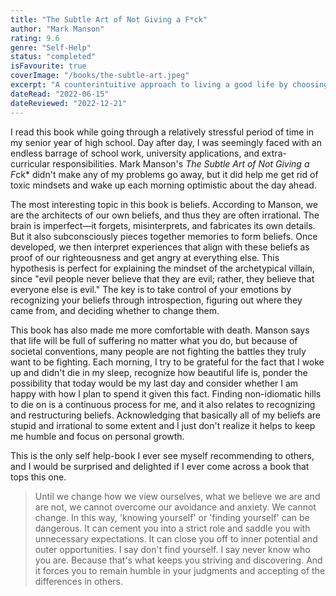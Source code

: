 ```yaml
---
title: "The Subtle Art of Not Giving a F*ck"
author: "Mark Manson"
rating: 9.6
genre: "Self-Help"
status: "completed"
isFavourite: true
coverImage: "/books/the-subtle-art.jpeg"
excerpt: "A counterintuitive approach to living a good life by choosing what to care about and learning the subtle art of not giving a f*ck about everything else."
dateRead: "2022-06-15"
dateReviewed: "2022-12-21"
---
```


I read this book while going through a relatively stressful period of time in my senior year of high school. Day after day, I was seemingly faced with an endless barrage of school work, university applications, and extra-curricular responsibilities. Mark Manson's *The Subtle Art of Not Giving a F*ck* didn't make any of my problems go away, but it did help me get rid of toxic mindsets and wake up each morning optimistic about the day ahead.

The most interesting topic in this book is beliefs. According to Manson, we are the architects of our own beliefs, and thus they are often irrational. The brain is imperfect—it forgets, misinterprets, and fabricates its own details. But it also subconsciously pieces together memories to form beliefs. Once developed, we then interpret experiences that align with these beliefs as proof of our righteousness and get angry at everything else. This hypothesis is perfect for explaining the mindset of the archetypical villain, since "evil people never believe that they are evil; rather, they believe that everyone else is evil." The key is to take control of your emotions by recognizing your beliefs through introspection, figuring out where they came from, and deciding whether to change them.

This book has also made me more comfortable with death. Manson says that life will be full of suffering no matter what you do, but because of societal conventions, many people are not fighting the battles they truly want to be fighting. Each morning, I try to be grateful for the fact that I woke up and didn't die in my sleep, recognize how beautiful life is, ponder the possibility that today would be my last day and consider whether I am happy with how I plan to spend it given this fact. Finding non-idiomatic hills to die on is a continuous process for me, and it also relates to recognizing and restructuring beliefs. Acknowledging that basically all of my beliefs are stupid and irrational to some extent and I just don't realize it helps to keep me humble and focus on personal growth.

This is the only self help-book I ever see myself recommending to others, and I would be surprised and delighted if I ever come across a book that tops this one.

> Until we change how we view ourselves, what we believe we are and are not, we cannot overcome our avoidance and anxiety. We cannot change. In this way, 'knowing yourself' or 'finding yourself' can be dangerous. It can cement you into a strict role and saddle you with unnecessary expectations. It can close you off to inner potential and outer opportunities. I say don't find yourself. I say never know who you are. Because that's what keeps you striving and discovering. And it forces you to remain humble in your judgments and accepting of the differences in others.